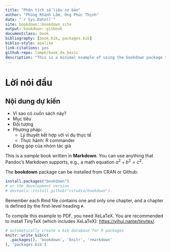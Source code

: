 ```yaml
--- 
title: "Phân tích số liệu cơ bản"
author: "Phùng Khánh Lâm, Ong Phúc Thịnh"
date: "`r Sys.Date()`"
site: bookdown::bookdown_site
output: bookdown::gitbook
documentclass: book
bibliography: [book.bib, packages.bib]
biblio-style: apalike
link-citations: yes
github-repo: lampk/book_da_basic
description: "This is a minimal example of using the bookdown package to write a book. The output format for this example is bookdown::gitbook."
---
```


# Lời nói đầu {-}

## Nội dung dự kiến

* Vì sao có cuốn sách này?
* Mục tiêu
* Đối tượng
* Phương pháp:
    + Lý thuyết kết hợp với ví dụ thực tế
    + Thực hành: R commander
* Đóng góp của nhóm tác giả

This is a _sample_ book written in **Markdown**. You can use anything that Pandoc's Markdown supports, e.g., a math equation $a^2 + b^2 = c^2$.

The **bookdown** package can be installed from CRAN or Github:

```r
install.packages("bookdown")
# or the development version
# devtools::install_github("rstudio/bookdown")
```

Remember each Rmd file contains one and only one chapter, and a chapter is defined by the first-level heading `#`.

To compile this example to PDF, you need XeLaTeX. You are recommended to install TinyTeX (which includes XeLaTeX): <https://yihui.name/tinytex/>.

```r
# automatically create a bib database for R packages
knitr::write_bib(c(
  .packages(), 'bookdown', 'knitr', 'rmarkdown'
), 'packages.bib')
```
